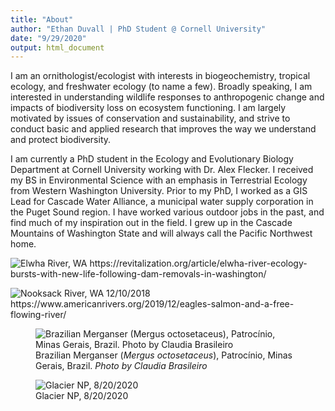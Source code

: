 ```yaml
---
title: "About"
author: "Ethan Duvall | PhD Student @ Cornell University"
date: "9/29/2020"
output: html_document
---
```


I am an ornithologist/ecologist with interests in biogeochemistry, tropical ecology, and freshwater ecology (to name a few). Broadly speaking, I am interested in understanding wildlife responses to anthropogenic change and impacts of biodiversity loss on ecosystem functioning. I am largely motivated by issues of conservation and sustainability, and strive to conduct basic and applied research that improves the way we understand and protect biodiversity.

I am currently a PhD student in the Ecology and Evolutionary Biology Department at Cornell University working with Dr. Alex Flecker. I received my BS in Environmental Science with an emphasis in Terrestrial Ecology from Western Washington University. Prior to my PhD, I worked as a GIS Lead for Cascade Water Alliance, a municipal water supply corporation in the Puget Sound region. I have worked various outdoor jobs in the past, and find much of my inspiration out in the field. I grew up in the Cascade Mountains of Washington State and will always call the Pacific Northwest home.

![Elwha River, WA](https://revitalization.org/wp-content/uploads/2016/02/Elwha_Salmon-1050x700.jpg)
https://revitalization.org/article/elwha-river-ecology-bursts-with-new-life-following-dam-removals-in-washington/

![Nooksack River, WA 12/10/2018](C:\Users\ethan\OneDrive\Documents\Github\Repos\website\images\ethan_nooksack.jpg)
https://www.americanrivers.org/2019/12/eagles-salmon-and-a-free-flowing-river/

![Brazilian Merganser (*Mergus octosetaceus*), Patrocínio, Minas Gerais, Brazil. *Photo by Claudia Brasileiro*](https://cdn.download.ams.birds.cornell.edu/api/v1/asset/181347331/1800)

![Glacier NP, 8/20/2020](C:\Users\ethan\OneDrive\Documents\Github\Repos\website\images\ethan_glacier.jpg)